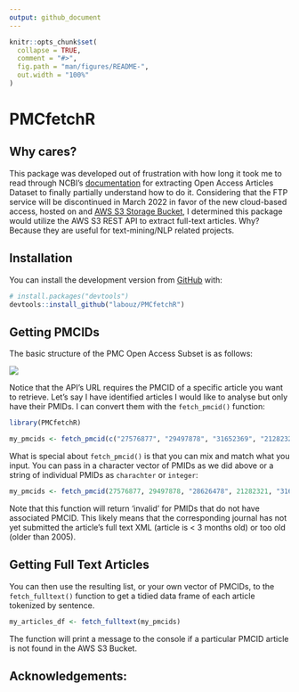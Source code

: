```yaml
---
output: github_document
---
```


<!-- README.md is generated from README.Rmd. Please edit that file -->

```r
knitr::opts_chunk$set(
  collapse = TRUE,
  comment = "#>",
  fig.path = "man/figures/README-",
  out.width = "100%"
)
```

# PMCfetchR

<!-- badges: start -->
<!-- badges: end -->

## Why cares? 

This package was developed out of frustration with how long it took me to read through NCBI's [documentation](https://www.ncbi.nlm.nih.gov/pmc/tools/textmining/) for extracting Open Access Articles Dataset to finally partially understand how to do it. Considering that the FTP service will be discontinued in March 2022 in favor of the new cloud-based access, hosted on and [AWS S3 Storage Bucket](https://registry.opendata.aws/ncbi-pmc/), I determined this package would utilize the AWS S3 REST API to extract full-text articles. Why? Because they are useful for text-mining/NLP related projects. 

## Installation

You can install the development version from [GitHub](https://github.com/) with:

``` r
# install.packages("devtools")
devtools::install_github("labouz/PMCfetchR")
```
## Getting PMCIDs

The basic structure of the PMC Open Access Subset is as follows:  

![](inst/extdata/dir_structure.png)

Notice that the API's URL requires the PMCID of a specific article you want to retrieve. Let's say I have identified articles I would like to analyse but only have their PMIDs. I can convert them with the `fetch_pmcid()` function:

```r
library(PMCfetchR)

my_pmcids <- fetch_pmcid(c("27576877", "29497878", "31652369", "21282321", "31693845"))
```

What is special about `fetch_pmcid()` is that you can mix and match what you input. You can pass in a character vector of PMIDs as we did above or a string of individual PMIDs as `charachter` or `integer`:

```r
my_pmcids <- fetch_pmcid(27576877, 29497878, "28626478", 21282321, "31693845")

```

Note that this function will return 'invalid' for PMIDs that do not have associated PMCID. This likely means that the corresponding journal has not yet submitted the article's full text XML (article is < 3 months old) or too old (older than 2005).

## Getting Full Text Articles

You can then use the resulting list, or your own vector of PMCIDs, to the `fetch_fulltext()` function to get a tidied data frame of each article tokenized by sentence.

```r
my_articles_df <- fetch_fulltext(my_pmcids)
```
The function will print a message to the console if a particular PMCID article is not found in the AWS S3 Bucket.

## Acknowledgements:





